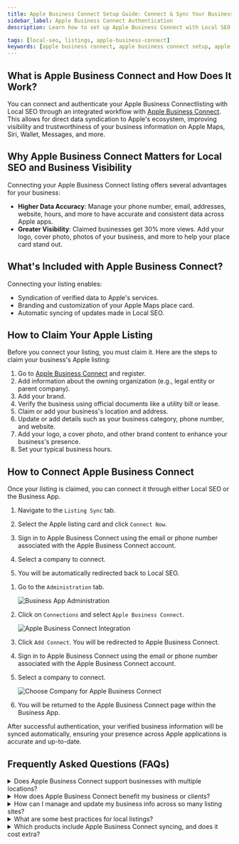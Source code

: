 ```yaml
---
title: Apple Business Connect Setup Guide: Connect & Sync Your Business Listing with Local SEO
sidebar_label: Apple Business Connect Authentication
description: Learn how to set up Apple Business Connect with Local SEO for seamless business listing management across Apple Maps, Siri, and Wallet. Step-by-step guide included.

tags: [local-seo, listings, apple-business-connect]
keywords: [apple business connect, apple business connect setup, apple maps listing, connect apple business, local seo apple integration, apple business connect tutorial, apple business connect guide, business listing apple, apple business connect registration, local seo integration, listing sync apple, apple business connect benefits, apple maps business listing, apple business connect oauth, local seo listing sync, apple ecosystem integration]
---
```




## What is Apple Business Connect and How Does It Work?

You can connect and authenticate your Apple Business Connectlisting with Local SEO through an integrated workflow with [Apple Business Connect](https://businessconnect.apple.com/?campaignId=8018). This allows for direct data syndication to Apple's ecosystem, improving visibility and trustworthiness of your business information on Apple Maps, Siri, Wallet, Messages, and more.


## Why Apple Business Connect Matters for Local SEO and Business Visibility

Connecting your Apple Business Connect listing offers several advantages for your business:

- **Higher Data Accuracy**: Manage your phone number, email, addresses, website, hours, and more to have accurate and consistent data across Apple apps.                                                               
- **Greater Visibility**: Claimed businesses get 30% more views. Add your logo, cover photo, photos of your business, and more to help your place card stand out.                                                      

## What's Included with Apple Business Connect?

Connecting your listing enables:

- Syndication of verified data to Apple's services.
- Branding and customization of your Apple Maps place card.
- Automatic syncing of updates made in Local SEO.

## How to Claim Your Apple Listing

Before you connect your listing, you must claim it. Here are the steps to claim your business's Apple listing:


1. Go to [Apple Business Connect](https://businessconnect.apple.com/?campaignId=8018) and register.
2. Add information about the owning organization (e.g., legal entity or parent company).
3. Add your brand.
4. Verify the business using official documents like a utility bill or lease.
5. Claim or add your business's location and address.
6. Update or add details such as your business category, phone number, and website.
7. Add your logo, a cover photo, and other brand content to enhance your business's presence.
8. Set your typical business hours.

## How to Connect Apple Business Connect

Once your listing is claimed, you can connect it through either Local SEO or the Business App.

<Tabs>
  <TabItem value="localseo" label="Option 1: Via Local SEO">

1. Navigate to the `Listing Sync` tab.
2. Select the Apple listing card and click `Connect Now`.
3. Sign in to Apple Business Connect using the email or phone number associated with the Apple Business Connect account.

4. Select a company to connect.
5. You will be automatically redirected back to Local SEO.

  </TabItem>
  <TabItem value="businessapp" label="Option 2: Via Business App Integrations">

1. Go to the `Administration` tab.

   ![Business App Administration](/img/listing-sync/business-app-administration.png)

2. Click on `Connections` and select `Apple Business Connect`.

   ![Apple Business Connect Integration](/img/listing-sync/integration-page-apple-business-connect.png)

3. Click `Add Connect`. You will be redirected to Apple Business Connect.
4. Sign in to Apple Business Connect using the email or phone number associated with the Apple Business Connect account.

5. Select a company to connect.

   ![Choose Company for Apple Business Connect](/img/listing-sync/integration-page-choose-a-company-apple-business-connect.png)

6. You will be returned to the Apple Business Connect page within the Business App.

  </TabItem>
</Tabs>

After successful authentication, your verified business information will be synced automatically, ensuring your presence across Apple applications is accurate and up-to-date.

## Frequently Asked Questions (FAQs)

<details>
<summary>Does Apple Business Connect support businesses with multiple locations?</summary>

Yes. Apple Business Connect supports multi-location businesses and offers a brand portal for large chains and enterprises. Through Local SEO's integration with Apple Business Connect, each location can be managed from a single dashboard while syncing reliably to Apple Maps. This allows scaling from a few stores to hundreds without managing multiple Apple Business Connect accounts separately.

</details>

<details>
<summary>How does Apple Business Connect benefit my business or clients?</summary>

Apple Business Connect ensures accurate, consistent information across Apple Maps, Siri, Apple Wallet, and other Apple apps, which is used by billions of Apple users daily. With Local SEO's integration with Apple Business Connect, updates sync automatically across the entire Apple ecosystem. Apple Business Connect listings can include photos, logos, and action buttons such as Book Now. Apple Business Connect also provides valuable insights showing how people find and interact with a business through Apple Maps and Siri, offering more visibility into online presence and customer behavior.

</details>

<details>
<summary>How can I manage and update my business info across so many listing sites?</summary>

Manually updating each platform is possible but not scalable. Tools like Local SEO and Listing Sync Pro allow for updates to be made once and pushed to 50+ directories in real time, including Apple Maps and other major platforms. These tools also monitor accuracy, correct unauthorized changes, and flag duplicates, ensuring consistency across platforms like Apple Business Connect, Google Business Profile, and social media listings.

</details>

<details>
<summary>What are some best practices for local listings?</summary>

- Claim and verify major listings (Apple Business Connect, Google Business Profile, Facebook, Bing, key industry sites).
- Keep information consistent (name, address, phone, website) across all platforms including Apple Maps and Apple Business Connect.
- Complete profiles with categories, hours, photos, and services, taking advantage of Apple Business Connect's enhanced features like branded place cards.
- Update promptly when details change; tools like Listing Sync Pro can update in real time across Apple Business Connect and 50+ other directories.
- Monitor and fix duplicates to avoid confusion, especially across Apple Maps and other Apple ecosystem services.
- Encourage and respond to customer reviews on all platforms including those visible through Apple Maps and Siri.
- Use special platform features (e.g. Apple Showcases, Google posts, Apple Business Connect custom actions).
- Apply a consistent multi-location strategy that works across Apple Business Connect's enterprise tools and Local SEO's management dashboard.
- Audit regularly to catch errors and track improvements across your Apple Business Connect presence and other listings.

</details>

<details>
<summary>Which products include Apple Business Connect syncing, and does it cost extra?</summary>

It is included in the below product with no additional cost:

- Local SEO Pro
- Local SEO (Standard) + Listing Sync Pro
- Listing Sync Pro (Yext)

</details>

<script type="application/ld+json">
{
  "@context": "https://schema.org",
  "@type": "FAQPage",
  "mainEntity": [
    {
      "@type": "Question",
      "name": "Does Apple Business Connect support businesses with multiple locations?",
      "acceptedAnswer": {
        "@type": "Answer",
        "text": "Yes. Apple Business Connect supports multi-location businesses and offers a brand portal for large chains and enterprises. Through Local SEO's integration with Apple Business Connect, each location can be managed from a single dashboard while syncing reliably to Apple Maps. This allows scaling from a few stores to hundreds without managing multiple Apple Business Connect accounts separately."
      }
    },
    {
      "@type": "Question",
      "name": "How does Apple Business Connect benefit my business or clients?",
      "acceptedAnswer": {
        "@type": "Answer",
        "text": "Apple Business Connect ensures accurate, consistent information across Apple Maps, Siri, Apple Wallet, and other Apple apps, which is used by billions of Apple users daily. With Local SEO's integration with Apple Business Connect, updates sync automatically across the entire Apple ecosystem. Apple Business Connect listings can include photos, logos, and action buttons such as Book Now. Apple Business Connect also provides valuable insights showing how people find and interact with a business through Apple Maps and Siri, offering more visibility into online presence and customer behavior."
      }
    },
    {
      "@type": "Question",
      "name": "How can I manage and update my business info across so many listing sites?",
      "acceptedAnswer": {
        "@type": "Answer",
        "text": "Manually updating each platform is possible but not scalable. Most agencies use tools like LocalSEO and Listing Sync Pro, which allow updates to be made once and pushed to 50+ directories in real time. These tools also monitor accuracy, correct unauthorized changes, and flag duplicates, ensuring consistency across platforms."
      }
    },
    {
      "@type": "Question",
      "name": "What are some best practices for local listings?",
      "acceptedAnswer": {
        "@type": "Answer",
        "text": "Claim and verify major listings (Apple Business Connect, Google Business Profile, Facebook, Bing, key industry sites). Keep information consistent (name, address, phone, website) across all platforms including Apple Maps and Apple Business Connect. Complete profiles with categories, hours, photos, and services, taking advantage of Apple Business Connect's enhanced features like branded place cards. Update promptly when details change; tools like Listing Sync Pro can update in real time across Apple Business Connect and 50+ other directories. Monitor and fix duplicates to avoid confusion, especially across Apple Maps and other Apple ecosystem services. Encourage and respond to customer reviews on all platforms including those visible through Apple Maps and Siri. Use special platform features (e.g. Apple Showcases, Google posts, Apple Business Connect custom actions). Apply a consistent multi-location strategy that works across Apple Business Connect's enterprise tools and Local SEO's management dashboard. Audit regularly to catch errors and track improvements across your Apple Business Connect presence and other listings."
      }
    },
    {
      "@type": "Question",
      "name": "Which products include Apple Business Connect syncing, and does it cost extra?",
      "acceptedAnswer": {
        "@type": "Answer",
        "text": "It is included in the below product with no additional cost: Local SEO Pro, Local SEO (Standard) + Listing Sync Pro, Listing Sync Pro (Yext)"
      }
    }
  ]
}
</script>

<script type="application/ld+json">
{
  "@context": "https://schema.org",
  "@type": "HowTo",
  "name": "How to Claim Your Apple Business Listing",
  "description": "Step-by-step guide to claim and set up your Apple Business listing through Apple Business Connect",
  "step": [
    {
      "@type": "HowToStep",
      "position": 1,
      "name": "Register for Apple Business Connect",
      "text": "Go to Apple Business Connect (https://businessconnect.apple.com/?campaignId=8018) and register for an account."
    },
    {
      "@type": "HowToStep",
      "position": 2,
      "name": "Add Organization Information",
      "text": "Add information about the owning organization (e.g., legal entity or parent company)."
    },
    {
      "@type": "HowToStep",
      "position": 3,
      "name": "Add Your Brand",
      "text": "Add your brand information to establish your business identity."
    },
    {
      "@type": "HowToStep",
      "position": 4,
      "name": "Verify Your Business",
      "text": "Verify the business using official documents like a utility bill or lease."
    },
    {
      "@type": "HowToStep",
      "position": 5,
      "name": "Claim or Add Location",
      "text": "Claim or add your business's location and address."
    },
    {
      "@type": "HowToStep",
      "position": 6,
      "name": "Update Business Details",
      "text": "Update or add details such as your business category, phone number, and website."
    },
    {
      "@type": "HowToStep",
      "position": 7,
      "name": "Add Branding Content",
      "text": "Add your logo, a cover photo, and other brand content to enhance your business's presence."
    },
    {
      "@type": "HowToStep",
      "position": 8,
      "name": "Set Business Hours",
      "text": "Set your typical business hours to complete the setup."
    }
  ]
}
</script>

<script type="application/ld+json">
{
  "@context": "https://schema.org",
  "@type": "HowTo",
  "name": "How to Connect Apple Business Connect",
  "description": "Step-by-step guide to connect your Apple Business listing through Local SEO or Business App",
  "step": [
    {
      "@type": "HowToStep",
      "position": 1,
      "name": "Choose Connection Method",
      "text": "Once your listing is claimed, you can connect it through either Local SEO or the Business App."
    },
    {
      "@type": "HowToStep",
      "position": 2,
      "name": "Via Local SEO (Option 1)",
      "text": "Navigate to the Listing Sync tab. Select the Apple listing card and click Connect Now. Sign in to Apple Business Connect using your credentials. Select a company to connect. You will be automatically redirected back to Local SEO."
    },
    {
      "@type": "HowToStep",
      "position": 3,
      "name": "Via Business App (Option 2)",
      "text": "Go to the Administration tab. Click on Connections and select Apple Business Connect. Click Add Connect and sign in to Apple Business Connect. Select a company to connect. You will be returned to the Apple Business Connect page within the Business App."
    }
  ]
}
</script>
